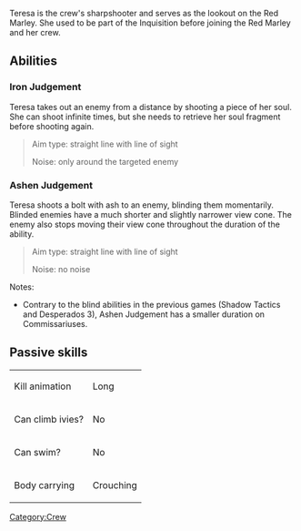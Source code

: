Teresa is the crew's sharpshooter and serves as the lookout on the Red Marley. She used to be part of the Inquisition before joining the Red Marley and her crew.{{Character
 | name         = {{PAGENAME}}
 | image        = Portrait character TERESA LA CIEGA.png
 | imagecaption = 
 | aliases      = The Sharpshooter
 | nationality  = Spanish
 | role         = 
 | weapon       = Crossbow
 | signature    = 
 | passive      =  
 | archtypes    = 
}}

==Abilities==

===Iron Judgement===
Teresa takes out an enemy from a distance by shooting a piece of her soul. She can shoot infinite times, but she needs to retrieve her soul fragment before shooting again.<blockquote>Aim type: straight line with line of sight

Noise: only around the targeted enemy

</blockquote>

===Ashen Judgement===
Teresa shoots a bolt with ash to an enemy, blinding them momentarily. Blinded enemies have a much shorter and slightly narrower view cone. The enemy also stops moving their view cone throughout the duration of the ability.<blockquote>Aim type: straight line with line of sight

Noise: no noise</blockquote>Notes:

* Contrary to the blind abilities in the previous games (Shadow Tactics and Desperados 3), Ashen Judgement has a smaller duration on Commissariuses.

==Passive skills==
{| class="fandom-table"
|Kill animation
|Long
|-
|Can climb ivies?
|No
|-
|Can swim?
|No
|-
|Body carrying
|Crouching
|}
[[Category:Crew]]